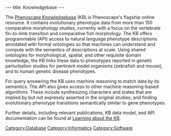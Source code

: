 ---
title: Knowledgebase
---

The [http://kb.phenoscape.org Phenoscape Knowledgebase] (KB) is Phenoscape's flagship online resource. It  contains evolutionary phenotype data from more than 150 comparative morphology studies, currently with a focus on the vertebrate fin-to-limb transition and comparative fish morphology. The KB offers programmable (API) access to natural language phenotype descriptions annotated with formal ontologies so that machines can understand and compute with the semantics of descriptions at scale. Using shared ontologies for morphological, spatial, and other requisite domain knowledge, the KB links these data to phenotypes reported in genetic perturbation studies for pertinent model organisms (zebrafish and mouse), and to human genetic disease phenotypes.

For query answering the KB uses machine reasoning to match data by its semantics. The API also gives access to other machine reasoning-based algorithms. These include synthesizing characters and states that are implied by but not expressly asserted in the original studies; and finding evolutionary phenotype transitions semantically similar to gene phenotypes.

Further details, including relevant publications, KB data model, and API documentation can be found at [https://github.com/phenoscape/KB-DataFest-2017/wiki/Learning-about-the-KB Learning about the KB].

[[Category:Database]][[Category:Informatics]][[Category:Software]]